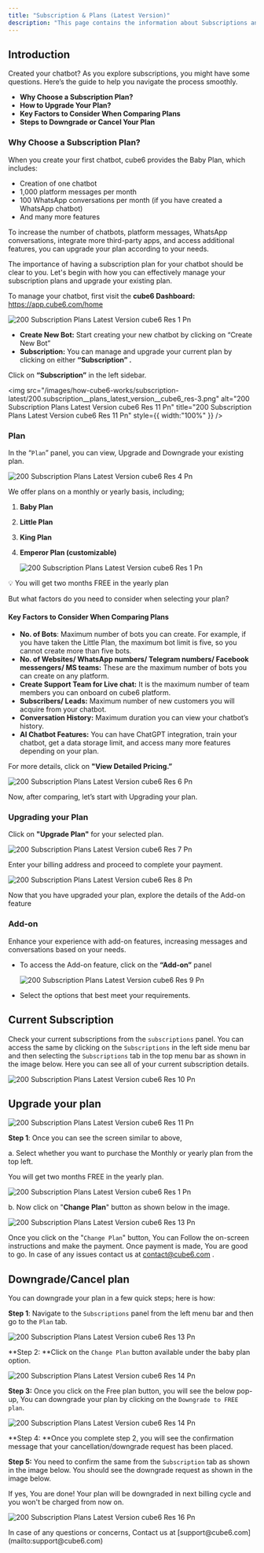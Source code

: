 ```yaml
---
title: "Subscription & Plans (Latest Version)"
description: "This page contains the information about Subscriptions and plans (Latest Version)."
---
```


## **Introduction**

Created your chatbot? As you explore subscriptions, you might have some questions. Here’s the guide to help you navigate the process smoothly.

- **Why Choose a Subscription Plan?**
- **How to Upgrade Your Plan?**
- **Key Factors to Consider When Comparing Plans**
- **Steps to Downgrade or Cancel Your Plan**

### **Why Choose a Subscription Plan?**

When you create your first chatbot, cube6 provides the Baby Plan, which includes:

- Creation of one chatbot
- 1,000 platform messages per month
- 100 WhatsApp conversations per month (if you have created a WhatsApp chatbot)
- And many more features

To increase the number of chatbots, platform messages, WhatsApp conversations, integrate more third-party apps, and access additional features, you can upgrade your plan according to your needs.

The importance of having a subscription plan for your chatbot should be clear to you. Let's begin with how you can effectively manage your subscription plans and upgrade your existing plan.

To manage your chatbot, first visit the **cube6 Dashboard:** https://app.cube6.com/home

![200 Subscription Plans Latest Version cube6 Res 1 Pn](/images/how-cube6-works/subscription-latest/200.subscription__plans_latest_version__cube6_res-2.png)

- **Create New Bot:** Start creating your new chatbot by clicking on “Create New Bot”
- **Subscription:** You can manage and upgrade your current plan by clicking on either **“Subscription” .**

Click on **“Subscription”** in the left sidebar.

<img
  src="/images/how-cube6-works/subscription-latest/200.subscription__plans_latest_version__cube6_res-3.png"
  alt="200 Subscription Plans Latest Version cube6 Res 11 Pn"
  title="200 Subscription Plans Latest Version cube6 Res 11 Pn"
  style={{ width:"100%" }}
/>

### **Plan**

In the “`Plan`” panel, you can view, Upgrade and Downgrade your existing plan.

![200 Subscription Plans Latest Version cube6 Res 4 Pn](/images/how-cube6-works/subscription-latest/200.subscription__plans_latest_version__cube6_res-4.png)

We offer plans on a monthly or yearly basis, including;

1. **Baby Plan**
2. **Little Plan**
3. **King Plan**
4. **Emperor Plan (customizable)**

   ![200 Subscription Plans Latest Version cube6 Res 1 Pn](/images/how-cube6-works/subscription-latest/200.subscription__plans_latest_version__cube6_res-5.png)

💡 You will get two months FREE in the yearly plan

But what factors do you need to consider when selecting your plan?

#### **Key Factors to Consider When Comparing Plans**

- **No. of Bots**: Maximum number of bots you can create. For example, if you have taken the Little Plan, the maximum bot limit is five, so you cannot create more than five bots.
- **No. of Websites/ WhatsApp numbers/ Telegram numbers/ Facebook messengers/ MS teams:** These are the maximum number of bots you can create on any platform.
- **Create Support Team for Live chat:** It is the maximum number of team members you can onboard on cube6 platform.
- **Subscribers/ Leads:** Maximum number of new customers you will acquire from your chatbot.
- **Conversation History:** Maximum duration you can view your chatbot’s history.
- **AI Chatbot Features:** You can have ChatGPT integration, train your chatbot, get a data storage limit, and access many more features depending on your plan.

For more details, click on **"View Detailed Pricing.”**

![200 Subscription Plans Latest Version cube6 Res 6 Pn](/images/how-cube6-works/subscription-latest/200.subscription__plans_latest_version__cube6_res-6.png)

Now, after comparing, let’s start with Upgrading your plan.

### **Upgrading your Plan**

Click on **"Upgrade Plan"** for your selected plan.

![200 Subscription Plans Latest Version cube6 Res 7 Pn](/images/how-cube6-works/subscription-latest/200.subscription__plans_latest_version__cube6_res-7.png)

Enter your billing address and proceed to complete your payment.

![200 Subscription Plans Latest Version cube6 Res 8 Pn](/images/how-cube6-works/subscription-latest/200.subscription__plans_latest_version__cube6_res-8.png)

Now that you have upgraded your plan, explore the details of the Add-on feature

### **Add-on**

Enhance your experience with add-on features, increasing messages and conversations based on your needs.

- To access the Add-on feature, click on the **“Add-on”** panel

  ![200 Subscription Plans Latest Version cube6 Res 9 Pn](/images/how-cube6-works/subscription-latest/200.subscription__plans_latest_version__cube6_res-9.png)
- Select the options that best meet your requirements.

## **Current Subscription**

Check your current subscriptions from the `subscriptions` panel. You can access the same by clicking on the `Subscriptions` in the left side menu bar and then selecting the `Subscriptions` tab in the top menu bar as shown in the image below. Here you can see all of your current subscription details.

![200 Subscription Plans Latest Version cube6 Res 10 Pn](/images/how-cube6-works/subscription-latest/200.subscription__plans_latest_version__cube6_res-10.png)

## **Upgrade your plan**

![200 Subscription Plans Latest Version cube6 Res 11 Pn](/images/how-cube6-works/subscription-latest/200.subscription__plans_latest_version__cube6_res-11.png)

**Step 1**: Once you can see the screen similar to above,

a. Select whether you want to purchase the Monthly or yearly plan from the top left.

<Check>
  You will get two months FREE in the yearly plan.
</Check>

![200 Subscription Plans Latest Version cube6 Res 1 Pn](/images/how-cube6-works/subscription-latest/200.subscription__plans_latest_version__cube6_res-1.png)

b. Now click on "**Change** **Plan**" button as shown below in the image.

![200 Subscription Plans Latest Version cube6 Res 13 Pn](/images/how-cube6-works/subscription-latest/200.subscription__plans_latest_version__cube6_res-12.png)

Once you click on the "`Change Plan`" button, You can Follow the on-screen instructions and make the payment. Once payment is made, You are good to go. In case of any issues contact us at [contact@cube6.com](mailto:contact@cube6.com) .

## **Downgrade/Cancel plan**

You can downgrade your plan in a few quick steps; here is how:

**Step 1**: Navigate to the `Subscriptions` panel from the left menu bar and then go to the `Plan` tab.

![200 Subscription Plans Latest Version cube6 Res 13 Pn](/images/how-cube6-works/subscription-latest/200.subscription__plans_latest_version__cube6_res-13.png)

\*\*Step 2: \*\*Click on the `Change Plan` button available under the baby plan option.

![200 Subscription Plans Latest Version cube6 Res 14 Pn](/images/how-cube6-works/subscription-latest/200.subscription__plans_latest_version__cube6_res-14.png)

**Step 3:** Once you click on the Free plan button, you will see the below pop-up, You can downgrade your plan by clicking on the `Downgrade to FREE plan`.

![200 Subscription Plans Latest Version cube6 Res 14 Pn](/images/how-cube6-works/subscription-latest/200.subscription__plans_latest_version__cube6_res-15.png)

\*\*Step 4: \*\*Once you complete step 2, you will see the confirmation message that your cancellation/downgrade request has been placed.

**Step 5:** You need to confirm the same from the `Subscription` tab as shown in the image below. You should see the downgrade request as shown in the image below.

If yes, You are done\! Your plan will be downgraded in next billing cycle and you won't be charged from now on.

![200 Subscription Plans Latest Version cube6 Res 16 Pn](/images/how-cube6-works/subscription-latest/200.subscription__plans_latest_version__cube6_res-16.png)

<Info>
  In case of any questions or concerns, Contact us at  [support@cube6.com](mailto:support@cube6.com)
</Info>